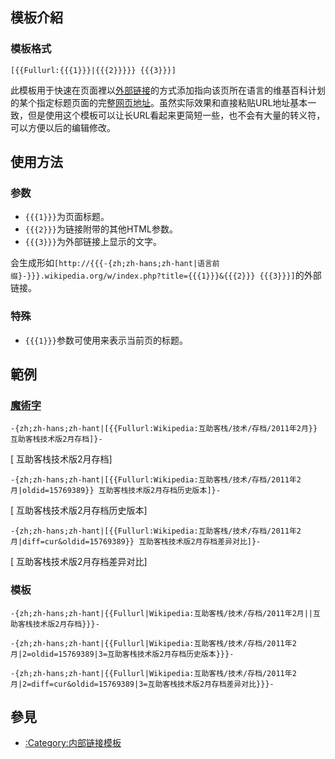 {{NoteTA
|G1 = IT
|G2 = MediaWiki
}}
{{Documentation subpage}}
<!-- 在本行下編輯模板說明 -->
== 模板介紹 ==
=== 模板格式 ===
<pre>
[{{Fullurl:{{{1}}}|{{{2}}}}} {{{3}}}]
</pre>

此模板用于快速在页面裡以[[Wikipedia:外部链接|外部链接]]的方式添加指向该页所在语言的维基百科计划的某个指定标题页面的完整[[网页地址]]。虽然实际效果和直接粘贴URL地址基本一致，但是使用这个模板可以让长URL看起来更简短一些，也不会有大量的转义符，可以方便以后的编辑修改。

== 使用方法 ==
=== 参数 ===
* <code><nowiki>{{{1}}}</nowiki></code>为页面标题。
* <code><nowiki>{{{2}}}</nowiki></code>为链接附带的其他HTML参数。
* <code><nowiki>{{{3}}}</nowiki></code>为外部链接上显示的文字。
会生成形如<code><nowiki>[http://{{{</nowiki>-{zh;zh-hans;zh-hant|语言前缀}-<nowiki>}}}.wikipedia.org/w/index.php?title={{{1}}}&{{{2}}} {{{3}}}]</nowiki></code>的外部链接。

=== 特殊 ===
* <code><nowiki>{{{1}}}</nowiki></code>参数可使用<code>{{tl|FULLPAGENAME}}</code>来表示当前页的标题。

== 範例 ==
=== [[Help:魔术字|魔術字]] ===
<pre>
-{zh;zh-hans;zh-hant|[{{Fullurl:Wikipedia:互助客栈/技术/存档/2011年2月}} 互助客栈技术版2月存档]}-
</pre>

[{{Fullurl:Wikipedia:互助客栈/技术/存档/2011年2月}} 互助客栈技术版2月存档]

<pre>
-{zh;zh-hans;zh-hant|[{{Fullurl:Wikipedia:互助客栈/技术/存档/2011年2月|oldid=15769389}} 互助客栈技术版2月存档历史版本]}-
</pre>

[{{Fullurl:Wikipedia:互助客栈/技术/存档/2011年2月|oldid=15769389}} 互助客栈技术版2月存档历史版本]

<pre>
-{zh;zh-hans;zh-hant|[{{Fullurl:Wikipedia:互助客栈/技术/存档/2011年2月|diff=cur&oldid=15769389}} 互助客栈技术版2月存档差异对比]}-
</pre>

[{{Fullurl:Wikipedia:互助客栈/技术/存档/2011年2月|diff=cur&oldid=15769389}} 互助客栈技术版2月存档差异对比]

=== 模板 ===
<pre>
-{zh;zh-hans;zh-hant|{{Fullurl|Wikipedia:互助客栈/技术/存档/2011年2月||互助客栈技术版2月存档}}}-
</pre>

{{Fullurl|Wikipedia:互助客栈/技术/存档/2011年2月||互助客栈技术版2月存档}}

<pre>
-{zh;zh-hans;zh-hant|{{Fullurl|Wikipedia:互助客栈/技术/存档/2011年2月|2=oldid=15769389|3=互助客栈技术版2月存档历史版本}}}-
</pre>

{{Fullurl|Wikipedia:互助客栈/技术/存档/2011年2月|2=oldid=15769389|3=互助客栈技术版2月存档历史版本}}

<pre>
-{zh;zh-hans;zh-hant|{{Fullurl|Wikipedia:互助客栈/技术/存档/2011年2月|2=diff=cur&oldid=15769389|3=互助客栈技术版2月存档差异对比}}}-
</pre>

{{Fullurl|Wikipedia:互助客栈/技术/存档/2011年2月|2=diff=cur&oldid=15769389|3=互助客栈技术版2月存档差异对比}}

== 參見 ==
* [[:Category:内部链接模板]]

<includeonly>{{sandbox other||
<!-- 本行下加入模板的分類，跨維基連結加入Wikidata（參見[[Wikipedia:Wikidata]]） -->
[[Category:内部链接模板]]
}}</includeonly>